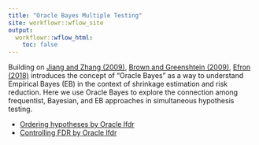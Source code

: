 ```yaml
---
title: "Oracle Bayes Multiple Testing"
site: workflowr::wflow_site
output:
  workflowr::wflow_html:
    toc: false
---
```


Building on [Jiang and Zhang (2009)][], [Brown and Greenshtein (2009)][], [Efron (2018)][] introduces the concept of "Oracle Bayes" as a way to understand Empirical Bayes (EB) in the context of shrinkage estimation and risk reduction. Here we use Oracle Bayes to explore the connection among frequentist, Bayesian, and EB approaches in simultaneous hypothesis testing.

* [Ordering hypotheses by Oracle lfdr](OB_MTLR.html)
* [Controlling FDR by Oracle lfdr](OB_FDR.html)

[Jiang and Zhang (2009)]: https://projecteuclid.org/euclid.aos/1245332828
[Brown and Greenshtein (2009)]: https://projecteuclid.org/euclid.aos/1245332829
[Efron (2018)]: http://statweb.stanford.edu/~ckirby/brad/papers/2018BayesOBayesEBayes.pdf
